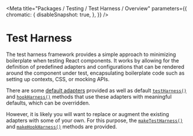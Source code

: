 
<Meta
    title="Packages / Testing / Test Harness / Overview"
    parameters={{
        chromatic: {
            disableSnapshot: true,
        },
    }}
/>

# Test Harness

The test harness framework provides a simple approach to minimizing boilerplate when testing React components. It works by allowing for the definition of predefined adapters and configurations that can be rendered around the component under test, encapsulating boilerplate code such as setting up contexts, CSS, or mocking APIs.

There are some [default adapters](/docs/testing-test-harness-exports-harnessadapters--page) provided as well as default [`testHarness()`](/docs/testing-test-harness-exports-testharness--page) and [`hookHarness()`](/docs/testing-test-harness-exports-hookharness--page) methods that use these adapters with meaningful defaults, which can be overridden.

However, it is likely you will want to replace or augment the existing adapters with some of your own. For this purpose, the [`makeTestHarness()`](/docs/testing-test-harness-exports-maketestharness--page) and [`makeHookHarness()`](/docs/testing-test-harness-exports-makehookharness--page) methods are provided.
